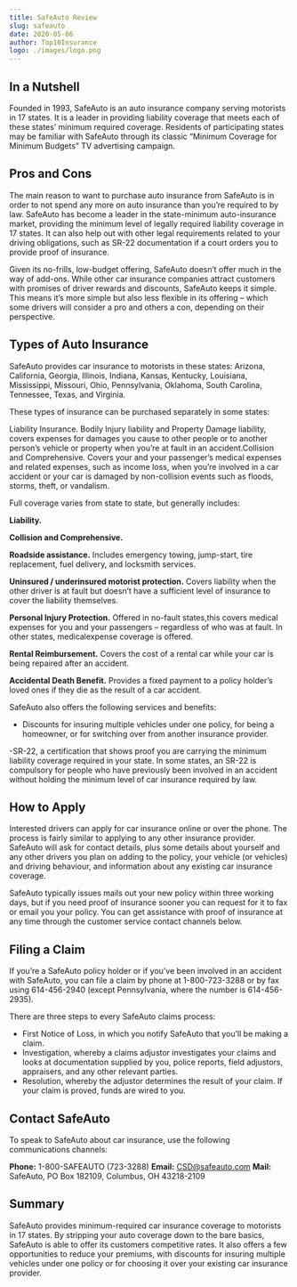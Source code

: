 ```yaml
---
title: SafeAuto Review
slug: safeauto
date: 2020-05-06
author: Top10Insurance
logo: ./images/logo.png
---
```


## In a Nutshell

Founded in 1993, SafeAuto is an auto insurance company serving motorists in 17 states. It is a leader in providing liability coverage that meets each of these states’ minimum required coverage. Residents of participating states may be familiar with SafeAuto through its classic “Minimum Coverage for Minimum Budgets” TV advertising campaign.

## Pros and Cons

The main reason to want to purchase auto insurance from SafeAuto is in order to not spend any more on auto insurance than you’re required to by law. SafeAuto has become a leader in the state-minimum auto-insurance market, providing the minimum level of legally required liability coverage in 17 states. It can also help out with other legal requirements related to your driving obligations, such as SR-22 documentation if a court orders you to provide proof of insurance.

Given its no-frills, low-budget offering, SafeAuto doesn’t offer much in the way of add-ons. While other car insurance companies attract customers with promises of driver rewards and discounts, SafeAuto keeps it simple. This means it’s more simple but also less flexible in its offering – which some drivers will consider a pro and others a con, depending on their perspective.

## Types of Auto Insurance

SafeAuto provides car insurance to motorists in these states: Arizona, California, Georgia, Illinois, Indiana, Kansas, Kentucky, Louisiana, Mississippi, Missouri, Ohio, Pennsylvania, Oklahoma, South Carolina, Tennessee, Texas, and Virginia.

These types of insurance can be purchased separately in some states:

Liability Insurance. Bodily Injury liability and Property Damage liability, covers expenses for damages you cause to other people or to another person’s vehicle or property when you’re at fault in an accident.Collision and Comprehensive. Covers your and your passenger’s medical expenses and related expenses, such as income loss, when you’re involved in a car accident or your car is damaged by non-collision events such as floods, storms, theft, or vandalism.

Full coverage varies from state to state, but generally includes:

**Liability.**

**Collision and Comprehensive.**

**Roadside assistance.** Includes emergency towing, jump-start, tire replacement, fuel delivery, and locksmith services.

**Uninsured / underinsured motorist protection.** Covers liability when the other driver is at fault but doesn’t have a sufficient level of insurance to cover the liability themselves.

**Personal Injury Protection.** Offered in no-fault states,this covers medical expenses for you and your passengers – regardless of who was at fault. In other states, medicalexpense coverage is offered.

**Rental Reimbursement.** Covers the cost of a rental car while your car is being repaired after an accident.

**Accidental Death Benefit.** Provides a fixed payment to a policy holder’s loved ones if they die as the result of a car accident.

SafeAuto also offers the following services and benefits:

- Discounts for insuring multiple vehicles under one policy, for being a homeowner, or for switching over from another insurance provider.

-SR-22, a certification that shows proof you are carrying the minimum liability coverage required in your state. In some states, an SR-22 is compulsory for people who have previously been involved in an accident without holding the minimum level of car insurance required by law.

## How to Apply

Interested drivers can apply for car insurance online or over the phone. The process is fairly similar to applying to any other insurance provider. SafeAuto will ask for contact details, plus some details about yourself and any other drivers you plan on adding to the policy, your vehicle (or vehicles) and driving behaviour, and information about any existing car insurance coverage.

SafeAuto typically issues mails out your new policy within three working days, but if you need proof of insurance sooner you can request for it to fax or email you your policy. You can get assistance with proof of insurance at any time through the customer service contact channels below.

## Filing a Claim

If you’re a SafeAuto policy holder or if you’ve been involved in an accident with SafeAuto, you can file a claim by phone at 1-800-723-3288 or by fax using 614-456-2940 (except Pennsylvania, where the number is 614-456-2935).

There are three steps to every SafeAuto claims process:

- First Notice of Loss, in which you notify SafeAuto that you’ll be making a claim.
- Investigation, whereby a claims adjustor investigates your claims and looks at documentation supplied by you, police reports, field adjustors, appraisers, and any other relevant parties.
- Resolution, whereby the adjustor determines the result of your claim. If your claim is proved, funds are wired to you.

## Contact SafeAuto

To speak to SafeAuto about car insurance, use the following communications channels:

**Phone:** 1-800-SAFEAUTO (723-3288)
**Email:** CSD@safeauto.com
**Mail:** SafeAuto, PO Box 182109, Columbus, OH 43218-2109

## Summary

SafeAuto provides minimum-required car insurance coverage to motorists in 17 states. By stripping your auto coverage down to the bare basics, SafeAuto is able to offer its customers competitive rates. It also offers a few opportunities to reduce your premiums, with discounts for insuring multiple vehicles under one policy or for choosing it over your existing car insurance provider.
